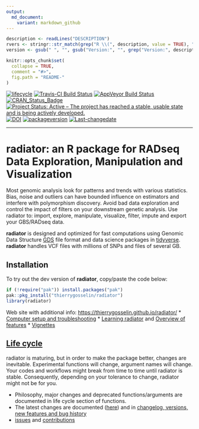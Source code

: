 ```yaml
---
output:
  md_document:
    variant: markdown_github
---
```

```r
description <- readLines("DESCRIPTION")
rvers <- stringr::str_match(grep("R \\(", description, value = TRUE), "[0-9]{1,4}\\.[0-9]{1,4}\\.[0-9]{1,4}")[1,1]
version <- gsub(" ", "", gsub("Version:", "", grep("Version:", description, value = TRUE)))
```

```r
knitr::opts_chunk$set(
  collapse = TRUE,
  comment = "#>",
  fig.path = "README-"
)
```
<!-- badges: start -->
[![lifecycle](https://img.shields.io/badge/lifecycle-maturing-blue.svg)](https://tidyverse.org/lifecycle/#maturing)
[![Travis-CI Build Status](https://travis-ci.org/thierrygosselin/radiator.svg?branch=master)](https://travis-ci.org/thierrygosselin/radiator)
[![AppVeyor Build Status](https://ci.appveyor.com/api/projects/status/github/thierrygosselin/radiator?branch=master&svg=true)](https://ci.appveyor.com/project/thierrygosselin/radiator)
[![CRAN_Status_Badge](http://www.r-pkg.org/badges/version/radiator)](http://cran.r-project.org/package=radiator)
[![Project Status: Active – The project has reached a stable, usable state and is being actively developed.](http://www.repostatus.org/badges/latest/active.svg)](http://www.repostatus.org/#active)
[![DOI](https://zenodo.org/badge/14548/thierrygosselin/radiator.svg)](https://zenodo.org/badge/latestdoi/14548/thierrygosselin/radiator)
[![packageversion](https://img.shields.io/badge/Package%20version-`r version`-orange.svg)](commits/master)
[![Last-changedate](https://img.shields.io/badge/last%20change-`r gsub('-', '--', Sys.Date())`-brightgreen.svg)](/commits/master)

---



# radiator: an R package for RADseq Data Exploration, Manipulation and Visualization

Most genomic analysis look for patterns and trends with various statistics. 
Bias, noise and outliers can have bounded influence on estimators and interfere
with polymorphism discovery. Avoid bad data exploration and control the impact
of filters on your downstream genetic analysis. Use radiator to: import, explore,
manipulate, visualize, filter, impute and export your GBS/RADseq data.

**radiator** is designed and optimized for fast computations using Genomic Data Structure [GDS](http://zhengxwen.github.io/gdsfmt) file format and data science packages in 
[tidyverse](https://www.tidyverse.org). **radiator** handles VCF files with millions of
SNPs and files of several GB.

## Installation
To try out the dev version of **radiator**, copy/paste the code below:

```r
if (!require("pak")) install.packages("pak")
pak::pkg_install("thierrygosselin/radiator")
library(radiator)
```
 
Web site with additional info: [https://thierrygosselin.github.io/radiator/](https://thierrygosselin.github.io/radiator/) 
* [Computer setup and troubleshooting](https://thierrygosselin.github.io/radiator/articles/rad_genomics_computer_setup.html)
* [Learning radiator](https://thierrygosselin.github.io/radiator/articles/get_started.html) and [Overview of features](https://thierrygosselin.github.io/radiator/articles/get_started.html#overview)
* [Vignettes](https://thierrygosselin.github.io/radiator/articles/index.html)

## [Life cycle](https://thierrygosselin.github.io/radiator/articles/life_cycle.html)

radiator is maturing, but in order to make the package better, changes are 
inevitable. Experimental functions will change, argument names will change.
Your codes and workflows might break from time to time until radiator is stable. Consequently, depending on your tolerance to change, radiator might not be for you.

* Philosophy, major changes and deprecated functions/arguments are documented in
life cycle section of functions. 
* The latest changes are documented ([here](https://thierrygosselin.github.io/radiator/articles/life_cycle.html)) and
in [changelog, versions, new features and bug history](https://thierrygosselin.github.io/radiator/news/index.html)
* [issues](https://github.com/thierrygosselin/radiator/issues/new/choose) and [contributions](https://github.com/thierrygosselin/radiator/issues/new/choose)

